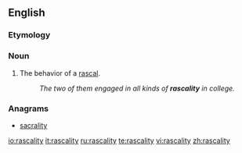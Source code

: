 ==English==

===Etymology===
{{suffix|rascal|ity}}

===Noun===
{{en-noun|rascalities}}

# The behavior of a [[rascal]].
#: ''The two of them engaged in all kinds of '''rascality''' in college.''

===Anagrams===
* [[sacrality#English|sacrality]]

[[io:rascality]]
[[it:rascality]]
[[ru:rascality]]
[[te:rascality]]
[[vi:rascality]]
[[zh:rascality]]